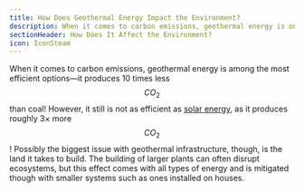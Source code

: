 ```yaml
---
title: How Does Geothermal Energy Impact the Environment?
description: When it comes to carbon emissions, geothermal energy is one of the most efficient options
sectionHeader: How Does It Affect the Environment?
icon: IconSteam
---
```


When it comes to carbon emissions,
geothermal energy is among the most efficient options—it produces 10 times less $$CO_{2}$$ than coal!
However, it still is not as efficient as [solar energy](/solutions/solar/), as it produces roughly 3× more $$CO_{2}$$!
Possibly the biggest issue with geothermal infrastructure, though, is the land it takes to build.
The building of larger plants can often disrupt ecosystems,
but this effect comes with all types of energy
and is mitigated though with smaller systems such as ones installed on houses.
